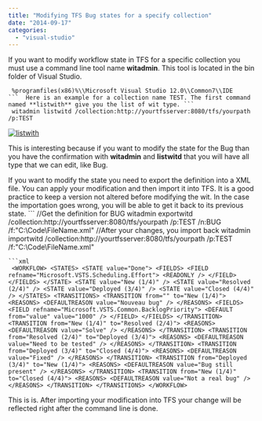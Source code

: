 ```yaml
---
title: "Modifying TFS Bug states for a specify collection"
date: "2014-09-17"
categories: 
  - "visual-studio"
---
```


If you want to modify workflow state in TFS for a specific collection you must use a command line tool name **witadmin**. This tool is located in the bin folder of Visual Studio.

``` 
 %programfiles(x86)%\\Microsoft Visual Studio 12.0\\Common7\\IDE 
```  Here is an example for a collection name TEST. The first command named **listwith** give you the list of wit type. ``` 
 witadmin listwitd /collection:http://yourtfsserver:8080/tfs/yourpath /p:TEST 
``` 

[![listwith](http://patrickdesjardins.com/blog/wp-content/uploads/2014/05/listwith-400x63.png)](http://patrickdesjardins.com/blog/modifying-tfs-bug-states-for-a-specify-collection/listwith)

This is interesting because if you want to modify the state for the Bug than you have the confirmation with **witadmin** and **listwitd** that you will have all type that we can edit, like Bug.

If you want to modify the state you need to export the definition into a XML file. You can apply your modification and then import it into TFS. It is a good practice to keep a version not altered before modifying the wit. In the case the importation goes wrong, you will be able to get it back to its previous state. ``` 
 //Get the definition for BUG witadmin exportwitd /collection:http://yourtfsserver:8080/tfs/yourpath /p:TEST /n:BUG /f:"C:\\Code\\FileName.xml" //After your changes, you import back witadmin importwitd /collection:http://yourtfsserver:8080/tfs/yourpath /p:TEST /f:"C:\\Code\\FileName.xml" 
```  The file that you get from TFS allow you to specify states and transition between them. In the example above, we specify with the switch /n the type of TFS item we want to edit. The list of possible values come from **listwitd**. It is interesting to note that if you have already used some state that those one will continue to exist in TFS until it goes back to a state defined. 
```xml
 <WORKFLOW> <STATES> <STATE value="Done"> <FIELDS> <FIELD refname="Microsoft.VSTS.Scheduling.Effort"> <READONLY /> </FIELD> </FIELDS> </STATE> <STATE value="New (1/4)" /> <STATE value="Resolved (2/4)" /> <STATE value="Deployed (3/4)" /> <STATE value="Closed (4/4)" /> </STATES> <TRANSITIONS> <TRANSITION from="" to="New (1/4)"> <REASONS> <DEFAULTREASON value="Nouveau bug" /> </REASONS> <FIELDS> <FIELD refname="Microsoft.VSTS.Common.BacklogPriority"> <DEFAULT from="value" value="1000" /> </FIELD> </FIELDS> </TRANSITION> <TRANSITION from="New (1/4)" to="Resolved (2/4)"> <REASONS> <DEFAULTREASON value="Solve" /> </REASONS> </TRANSITION> <TRANSITION from="Resolved (2/4)" to="Deployed (3/4)"> <REASONS> <DEFAULTREASON value="Need to be tested" /> </REASONS> </TRANSITION> <TRANSITION from="Deployed (3/4)" to="Closed (4/4)"> <REASONS> <DEFAULTREASON value="Fixed" /> </REASONS> </TRANSITION> <TRANSITION from="Deployed (3/4)" to="New (1/4)"> <REASONS> <DEFAULTREASON value="Bug still present" /> </REASONS> </TRANSITION> <TRANSITION from="New (1/4)" to="Closed (4/4)"> <REASONS> <DEFAULTREASON value="Not a real bug" /> </REASONS> </TRANSITION> </TRANSITIONS> </WORKFLOW> 
```
 This is is. After importing your modification into TFS your change will be reflected right after the command line is done.
